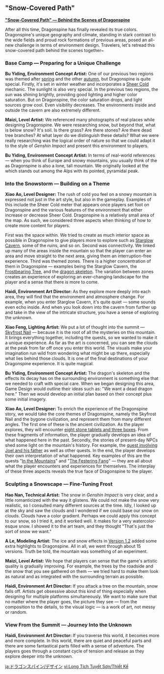 {{RegionTabs}}
=="Snow-Covered Path"==
'''[https://youtu.be/u8kzvjRDGOM "Snow-Covered Path" &mdash; Behind the Scenes of Dragonspine]'''

After all this time, Dragonspine has finally revealed its true colors. Dragonspine's unique geography and climate, standing in stark contrast to the wide fields and proud rock formations of previous areas, posed an all-new challenge in terms of environment design. Travelers, let's retread this snow-covered path behind the scenes together~

===Base Camp &mdash; Preparing for a Unique Challenge===
'''Bu Yiding, Environment Concept Artist:''' One of our previous two regions was themed after [[Mondstadt|spring]] and the other [[Liyue|autumn]], but Dragonspine is quite special. Firstly, it's set in winter weather and incorporates a [[Sheer Cold]] mechanic. The sunlight is also very special. In the previous two regions, the sun was shining brightly, providing good lighting and higher color saturation. But on Dragonspine, the color saturation drops, and light sources grow cool. Even visibility decreases. The environments inside and outside the cavern are also extremely different.

'''Maizi, Level Artist:''' We referenced many photographs of real places while designing Dragonspine. We were researching snow, but beyond that, what is below snow? It's soil. Is there grass? Are there stones? Are there dead tree branches? At what layer do we distinguish these details? What we were really researching was the logical order of nature so that we could adapt it to the style of ''Genshin Impact'' and present this environment to players.

'''Bu Yiding, Environment Concept Artist:''' In terms of real-world references &mdash; when you think of Europe and snowy mountains, you usually think of the {{w|Alps}} as Dragonspine is also a lone, tall mountain. We originally looked at the {{w|Matterhorn}} which stands out among the Alps with its pointed, pyramidal peak.

===Into the Snowstorm &mdash; Building on a Theme===
'''Xiao Ao, Level Designer:''' The rush of cold you feel on a snowy mountain is expressed not just in the art style, but also in the gameplay. Examples of this include the Sheer Cold meter that appears once players set foot on Dragonspine and the various features of the environment that either increase or decrease Sheer Cold. Dragonspine is a relatively small area of the map. As such, we considered three aspects when thinking of how to create more content for players.

First was the space within. We tried to create as much interior space as possible in Dragonspine to give players more to explore such as [[Starglow Cavern]], some of the ruins, and so on. Second was connectivity. We linked up many of the areas inside the mountain so that the player can enter an area and move straight to the next area, giving them an interruption-free experience. Third was themed zones. There is a higher concentration of them in Dragonspine &mdash; examples being the Starglow Cavern, the [[Frostbearing Tree]], and the [[Wyrmrest Valley|dragon skeleton]]. The variation between zones creates an experience of exploring an ever-changing landscape for the player and a sense that there is more to come.

'''Haidi, Environment Art Director:''' As they explore more deeply into each area, they will find that the environment and atmosphere change. For example, when you enter Starglow Cavern, it's quite quiet &mdash; some sounds even echo inside. And when you look down into the cavern from further up and take in the view of the intricate structure, you have a sense of exploring the unknown.

'''Xiao Feng, Lighting Artist:''' We put a lot of thought into the summit &mdash; [[Skyfrost Nail]] &mdash; because it is the root of all the mysteries on this mountain. It brings everything together, including the quests, so we wanted to make it a unique experience. As far as the art is concerned, you can see the clouds at the peak from far off once you enter this world. The visuals make your imagination run wild from wondering what might be up there, especially what lies behind those clouds. It is one of the final destinations of your Dragonspine experience. It is quite magical.

'''Bu Yiding, Environment Concept Artist:''' The dragon's skeleton and the effects its decay has on the surrounding environment is something else that we needed to craft with special care. When we began designing this area, Game Design would outline their ideas such as: "We want a dead dragon here." Then we would develop an initial plan based on their concept plus some initial imagery.

'''Xiao Ao, Level Designer:''' To enrich the experience of the Dragonspine story, we would take the core themes of Dragonspine, namely the Skyfrost Nail and the bygone civilization, and represent them from many different angles. The first one of these is the ancient civilization. As the player explores, they will encounter [[Dragonspine's Glacial Secret|eight stone tablets and three boxes]]. From these fragments of information, the player gradually develops an idea of what happened here in the past. Secondly, the stories of present-day NPCs shed some light on the mountain's history. For example, the [[Lost in the Snow|quest involving Joel and his father]] as well as other quests. In the end, the player develops their own interpretation of what happened. Key examples of this are the quests "[[In the Mountains]]" and "[[The Festering Fang]]" &mdash; they are all about what the player encounters and experiences for themselves. The interplay of these three aspects reveals the true face of Dragonspine to the player.

===Sculpting a Snowscape &mdash; Fine-Tuning Frost===
'''Hao Nan, Technical Artist:''' The snow in ''Genshin Impact'' is very clear, and a little romanticized with the way it glistens. We could not make the snow very realistic, so I consulted many different sources at the time. Idly, I looked up at the sky and saw the clouds and I wondered if we could base our snow on clouds. Clouds have a color gradient. Perhaps we could apply this concept to our snow, so I tried it, and it worked well. It makes for a very watercolor-esque snow. I showed it to the art team, and they thought "That's just the sort of snow we want."

'''A Le, Modeling Artist:''' The ice and snow effects in [[Version 1.2]] added some extra highlights to Dragonspine. All in all, we went through about 15 versions. Truth be told, the mountain was something of an experiment.

'''Maizi, Level Artist:''' We hope that players can sense that the game's artistic quality is gradually improving. For example, the trees by the roadside and the snow that you see gathered on them &mdash; we tried hard to make them look as natural and as integrated with the surrounding terrain as possible.

'''Haidi, Environment Art Director:''' If you attack a tree on the mountain, snow falls off. Artists get obsessive about this kind of thing especially when designing for multiple platforms simultaneously. We want to make sure that no matter where the player goes, the picture they see &mdash; from the composition to the details, to the visual logic &mdash; is a work of art, not messy or random.

===View From the Summit &mdash; Journey Into the Unknown===
'''Haidi, Environment Art Director:''' If you traverse this world, it becomes more and more complete. In this world, there are quiet and peaceful parts and there are some fantastical parts filled with a sense of adventure. The players goes through a constant cycle of tension and release as they explore deeper into the unknown.

[[ja:ドラゴンスパイン/デザイン]]
[[vi:Long Tích Tuyết Sơn/Thiết Kế]]
